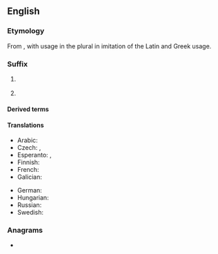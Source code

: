 {{also|ics|ICS|ICs}}
==English==

===Etymology===
From {{m|en|-ic||related or pertaining to}}, with usage in the plural in imitation of the Latin and Greek usage.

===Suffix===
{{en-suffix}}

# {{n-g|Forms nouns referring to fields of knowledge or practice.}}
#: {{synonyms|en|-logy}}
# {{n-g|Forms nouns referring to activities.}}

====Derived terms====
{{suffixsee|en}}

====Translations====
{{trans-top|fields of knowledge or practice}}
* Arabic: {{t|ar|ـِيَّات|f-p}}
* Czech: {{t|cs|-ika}}, {{t|cs|-ie}}
* Esperanto: {{t+|eo|-iko}}, {{t|eo|-scienco}}
* Finnish: {{t|fi|-iikka}}
* French: {{t+|fr|-ique}}
* Galician: {{t|gl|-ica|f}}
{{trans-mid}}
* German: {{t+|de|-ik}}
* Hungarian: {{t|hu|-ika}}
* Russian: {{t|ru|-ика}}
* Swedish: {{t|sv|-tik}}
{{trans-bottom}}

===Anagrams===
* {{anagrams|en|a=cis|CIS|CIs|CSI|SCI|SIC|Sci.|cis|cis-|sci|sci.|sic}}